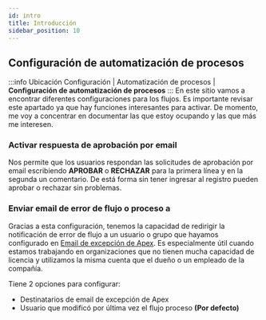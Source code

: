 ```yaml
---
id: intro
title: Introducción 
sidebar_position: 10
---
```


## Configuración de automatización de procesos
:::info Ubicación
Configuración  | Automatización de procesos | **Configuración de automatización de procesos**
:::
En este sitio vamos a encontrar diferentes configuraciones para los flujos. Es importante revisar este apartado ya que hay funciones interesantes para activar. 
De momento, me voy a concentrar en documentar las que estoy ocupando y las que más me interesen.


### Activar respuesta de aprobación por email
Nos permite que los usuarios respondan las solicitudes de aprobación por email escribiendo **APROBAR** o **RECHAZAR** para la primera línea y en la segunda un comentario. De está forma sin tener 
ingresar al registro pueden aprobar o rechazar sin problemas.

### Enviar email de error de flujo o proceso a 
Gracias a esta configuración, tenemos la capacidad de redirigir la notificación de error de flujo a un usuario o grupo que hayamos configurado en [Email de excepción de Apex](../../dev/email).
Es especialmente útil cuando estamos trabajando en organizaciones que no tienen mucha capacidad de licencia y utilizamos la misma cuenta que el dueño o un empleado de la compañía. 

Tiene 2 opciones para configurar:
* Destinatarios de email de excepción de Apex
* Usuario que modificó por última vez el flujo proceso **(Por defecto)**


